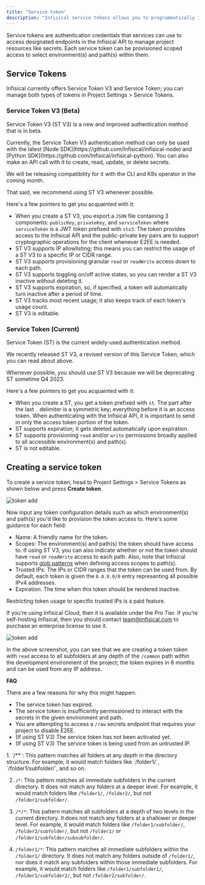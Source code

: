---
title: "Service token"
description: "Infisical service tokens allows you to programmatically interact with Infisical"
---

Service tokens are authentication credentials that services can use to access designated endpoints in the Infisical API to manage project resources like secrets.
Each service token can be provisioned scoped access to select environment(s) and path(s) within them.

## Service Tokens

Infisical currently offers Service Token V3 and Service Token; you can manage both types of tokens in Project Settings > Service Tokens.

### Service Token V3 (Beta)

Service Token V3 (ST V3) is a new and improved authentication method that is in beta. 

<Note>
  Currently, the Service Token V3 authentication method can only be used with the latest [Node SDK](https://github.com/Infisical/infisical-node) and [Python SDK](https://github.com/Infisical/infisical-python).
  You can also make an API call with it to create, read, update, or delete secrets.

  We will be releasing compatibility for it with the CLI and K8s operator in the coming month.
  
  That said, we recommend using ST V3 whenever possible.
</Note>

Here's a few pointers to get you acquainted with it:

- When you create a ST V3, you export a `JSON` file containing 3 components: `publicKey`, `privateKey`, and `serviceToken` where
`serviceToken` is a JWT token prefixed with `stv3`. The token provides access to the Infisical API and the public-private key
pairs are to support cryptographic operations for the client whenever E2EE is needed.
- ST V3 supports IP allowlisting; this means you can restrict the usage of a ST V3 to a specific IP or CIDR range.
- ST V3 supports provisioning granular `read` or `readWrite` access down to each path.
- ST V3 supports toggling on/off active states, so you can render a ST V3 inactive without deleting it.
- ST V3 supports expiration, so, if specified, a token will automatically turn inactive after a period of time.
- ST V3 tracks most recent usage; it also keeps track of each token's usage count.
- ST V3 is editable.

### Service Token (Current)

Service Token (ST) is the current widely-used authentication method.

<Note>
  We recently released ST V3, a revised version of this Service Token, which you can read about above.

  Whenever possible, you should use ST V3 because we will be deprecating ST sometime Q4 2023.
</Note>

Here's a few pointers to get you acquainted with it:

- When you create a ST, you get a token prefixed with `st`. The part after the last `.` delimiter is a symmetric key; everything
before it is an access token. When authenticating with the Infisical API, it is important to send in only the access token portion
of the token.
- ST supports expiration; it gets deleted automatically upon expiration.
- ST supports provisioning `read` and/or `write` permissions broadly applied to all accessible environment(s) and path(s).
- ST is not editable.

## Creating a service token

To create a service token, head to Project Settings > Service Tokens as shown below and press **Create token**.

![token add](../../images/project-token-add.png)

Now input any token configuration details such as which environment(s) and path(s) you'd like to provision
the token access to. Here's some guidance for each field:

- Name: A friendly name for the token.
- Scopes: The environment(s) and path(s) the token should have access to.
If using ST V3, you can also indicate whether or not the token should have `read` or `readWrite` access to each path.
Also, note that Infisical supports [glob patterns](https://www.malikbrowne.com/blog/a-beginners-guide-glob-patterns/) when defining access scopes to path(s).
- Trusted IPs: The IPs or CIDR ranges that the token can be used from. By default, each token is given the `0.0.0.0/0` entry representing all possible IPv4 addresses.
- Expiration: The time when this token should be rendered inactive.

<Warning>
  Restricting token usage to specific trusted IPs is a paid feature.

  If you’re using Infisical Cloud, then it is available under the Pro Tier. If you’re self-hosting Infisical, then you should contact team@infisical.com to purchase an enterprise license to use it.
</Warning>

![token add](../../images/project-token-permissions.png)

In the above screenshot, you can see that we are creating a token token with `read` access to all subfolders at any depth
of the `/common` path within the development environment of the project; the token expires in 6 months and can be used from any IP address. 

**FAQ**

<AccordionGroup>
<Accordion title="Why is the Infisical API rejecting my service token?">
  There are a few reasons for why this might happen:
  
  - The service token has expired.
  - The service token is insufficently permissioned to interact with the secrets in the given environment and path.
  - You are attempting to access a `/raw` secrets endpoint that requires your project to disable E2EE.
  - (If using ST V3) The service token has not been activated yet.
  - (If using ST V3) The service token is being used from an untrusted IP.
</Accordion>
<Accordion title="Can you provide examples for using glob patterns?">
  1. `/**`: This pattern matches all folders at any depth in the directory structure. For example, it would match folders like `/folder1/`, `/folder1/subfolder/`, and so on.

  2. `/*`: This pattern matches all immediate subfolders in the current directory. It does not match any folders at a deeper level. For example, it would match folders like `/folder1/`, `/folder2/`, but not `/folder1/subfolder/`.

  3. `/*/*`: This pattern matches all subfolders at a depth of two levels in the current directory. It does not match any folders at a shallower or deeper level. For example, it would match folders like `/folder1/subfolder/`, `/folder2/subfolder/`, but not `/folder1/` or `/folder1/subfolder/subsubfolder/`.

  4. `/folder1/*`: This pattern matches all immediate subfolders within the `/folder1/` directory. It does not match any folders outside of `/folder1/`, nor does it match any subfolders within those immediate subfolders. For example, it would match folders like `/folder1/subfolder1/`, `/folder1/subfolder2/`, but not `/folder2/subfolder/`.
</Accordion>
</AccordionGroup>